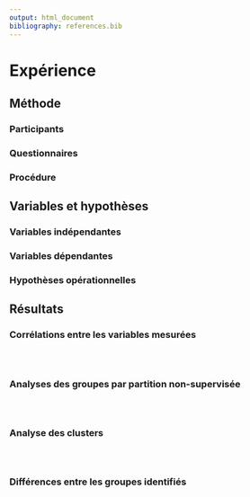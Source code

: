```yaml
---
output: html_document
bibliography: references.bib
---
```


# Expérience

## Méthode

### Participants

### Questionnaires

### Procédure

## Variables et hypothèses

### Variables indépendantes

### Variables dépendantes

### Hypothèses opérationnelles

## Résultats

### Corrélations entre les variables mesurées
```r
```

```r
```

```r
```

### Analyses des groupes par partition non-supervisée
```r
```

```r
```

```r
```

### Analyse des clusters
```r
```

```r
```

```r
```

### Différences entre les groupes identifiés
```r
```

```r
```